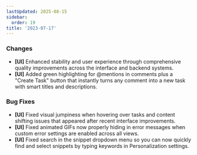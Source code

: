 ```yaml
---
lastUpdated: 2025-08-15
sidebar:
  order: 19
title: '2023-07-17'
---
```


### Changes

- **[UI]** Enhanced stability and user experience through comprehensive quality improvements across the interface and backend systems.
- **[UI]** Added green highlighting for @mentions in comments plus a "Create Task" button that instantly turns any comment into a new task with smart titles and descriptions.

### Bug Fixes

- **[UI]** Fixed visual jumpiness when hovering over tasks and content shifting issues that appeared after recent interface improvements.
- **[UI]** Fixed animated GIFs now properly hiding in error messages when custom error settings are enabled across all views.
- **[UI]** Fixed search in the snippet dropdown menu so you can now quickly find and select snippets by typing keywords in Personalization settings.